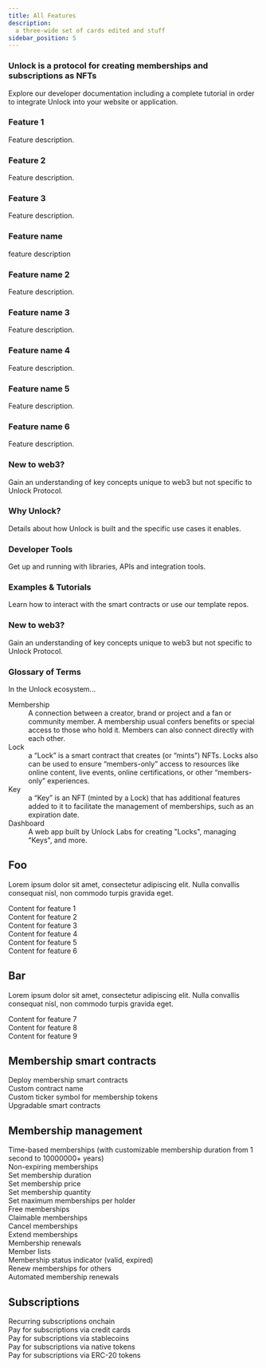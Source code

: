```yaml
---
title: All Features
description:
  a three-wide set of cards edited and stuff
sidebar_position: 5
---
```

<div className="container getting-started">
  <div className="row">
    <div className="col col--12">
      <h3>
        Unlock is a protocol for creating memberships and subscriptions as NFTs
      </h3>
      <p>
        Explore our developer documentation including a complete tutorial in order to integrate Unlock into your website or application.
      </p>
    </div>
  </div>
  <div className="row">
    <div className="col">
      <div className="row">
        <div className="card col--4">
          <div className="card__header">
            <h3>Feature 1</h3>
          </div>
          <div className="card__body">
            Feature description.
          </div>
        </div>
        <div className="card col--4">
          <div className="card__header">
            <h3>Feature 2</h3>
          </div>
          <div className="card__body">
            Feature description.
          </div>
        </div> 
        <div className="card col--4">
          <div className="card__header">
            <h3>Feature 3</h3>
          </div>
          <div className="card__body">
            Feature description.
          </div>
        </div>
      </div>
      <div className="row">
        <div className="card">
          <div className="card__header">
            <h3>Feature name</h3>
          </div>
          <div className="card__body">
            feature description
          </div>
        </div>
      </div>
      <div className="row">
        <div className="card">
          <div className="card__header">
            <h3>Feature name 2</h3>
          </div>
          <div className="card__body">
            Feature description.
          </div>
        </div>
      </div>
      <div className="row">
        <div className="card">
          <div className="card__header">
            <h3>Feature name 3</h3>
          </div>
          <div className="card__body">
            Feature description.
          </div>
        </div>
      </div>
    </div>
    <div className="col col--4">
      <div className="row">
        <div className="card">
          <div className="card__header">
            <h3>Feature name 4</h3>
          </div>
          <div className="card__body">
            Feature description.
          </div>
        </div>
      </div>
      <div className="row">
        <div className="card">
          <div className="card__header">
            <h3>Feature name 5</h3>
          </div>
          <div className="card__body">
            Feature description.
          </div>
        </div>
      </div>
      <div className="row">
        <div className="card">
          <div className="card__header">
            <h3>Feature name 6</h3>
          </div>
          <div className="card__body">
            Feature description.
          </div>
        </div>
      </div>
      <div className="row">
        <div className="card">
          <div className="card__header">
            <h3>New to web3?</h3>
          </div>
          <div className="card__body">
            Gain an understanding of key concepts unique to web3 but not
            specific to Unlock Protocol.
          </div>
        </div>
      </div>
    </div>
    <div className="col col--4">
      <div className="row">
        <div className="card">
          <div className="card__header">
            <h3>Why Unlock?</h3>
          </div>
          <div className="card__body">
            Details about how Unlock is built and the specific use cases it
            enables.
          </div>
        </div>
      </div>
      <div className="row">
        <div className="card">
          <div className="card__header">
            <h3>Developer Tools</h3>
          </div>
          <div className="card__body">
            Get up and running with libraries, APIs and integration tools.
          </div>
        </div>
      </div>
      <div className="row">
        <div className="card">
          <div className="card__header">
            <h3>Examples & Tutorials</h3>
          </div>
          <div className="card__body">
            Learn how to interact with the smart contracts or use our template
            repos.
          </div>
        </div>
      </div>
      <div className="row">
        <div className="card">
          <div className="card__header">
            <h3>New to web3?</h3>
          </div>
          <div className="card__body">
            Gain an understanding of key concepts unique to web3 but not
            specific to Unlock Protocol.
          </div>
        </div>
      </div>
    </div>
    <div className="col col--4">
      <div className="row">
        <div className="card">
          <div class="card__header">
            <h3>Glossary of Terms</h3>
          </div>
          <div className="card__body">
            In the Unlock ecosystem...
            <dl>
              <dt>Membership</dt>
              <dd>
                A connection between a creator, brand or project and a fan or
                community member. A membership usual confers benefits or special
                access to those who hold it. Members can also connect directly
                with each other.
              </dd>
              <dt>Lock</dt>
              <dd>
                a “Lock” is a smart contract that creates (or “mints”) NFTs.
                Locks also can be used to ensure “members-only” access to
                resources like online content, live events, online
                certifications, or other “members-only” experiences.
              </dd>
              <dt>Key</dt>
              <dd>
                a “Key” is an NFT (minted by a Lock) that has additional
                features added to it to facilitate the management of
                memberships, such as an expiration date.
              </dd>
              <dt>Dashboard</dt>
              <dd>
                A web app built by Unlock Labs for creating "Locks", managing
                "Keys", and more.
              </dd>
            </dl>
          </div>
        </div>
      </div>
    </div>
  </div>
</div>

<div class="container">
  <div class="full-width-section">
    <h2>Foo</h2>
    <p>Lorem ipsum dolor sit amet, consectetur adipiscing elit. Nulla convallis consequat nisl, non commodo turpis gravida eget.</p>
  </div>
  
  <div class="row">
    <div class="col">
      <div class="feature">
        Content for feature 1
      </div>
    </div>
    <div class="col">
      <div class="feature">
        Content for feature 2
      </div>
    </div>
    <div class="col">
      <div class="feature">
        Content for feature 3
      </div>
    </div>
  </div>
  
  <div class="row">
    <div class="col">
      <div class="feature">
        Content for feature 4
      </div>
    </div>
    <div class="col">
      <div class="feature">
        Content for feature 5
      </div>
    </div>
    <div class="col">
      <div class="feature">
        Content for feature 6
      </div>
    </div>
  </div>
  
  <div class="full-width-section">
    <h2>Bar</h2>
    <p>Lorem ipsum dolor sit amet, consectetur adipiscing elit. Nulla convallis consequat nisl, non commodo turpis gravida eget.</p>
  </div>
  
  <div class="row">
    <div class="col">
      <div class="feature">
        Content for feature 7
      </div>
    </div>
    <div class="col">
      <div class="feature">
        Content for feature 8
      </div>
    </div>
    <div class="col">
      <div class="feature">
        Content for feature 9
      </div>
    </div>
  </div>
</div>

<div class="container">
  <div class="full-width-section">
    <h2>Membership smart contracts</h2>
    <div class="row">
      <div class="col">
        <div class="feature">
          Deploy membership smart contracts
        </div>
      </div>
      <div class="col">
        <div class="feature">
          Custom contract name
        </div>
      </div>
      <div class="col">
        <div class="feature">
          Custom ticker symbol for membership tokens
        </div>
      </div>
    </div>
    <div class="row">
      <div class="col">
        <div class="feature">
          Upgradable smart contracts
        </div>
      </div>
    </div>
  </div>
  
  <div class="full-width-section">
    <h2>Membership management</h2>
    <div class="row">
      <div class="col">
        <div className="card">
        <div class="feature" className="card__header">
          Time-based memberships (with customizable membership duration from 1 second to 10000000+ years)
        </div>
        </div>
    </div>
      <div class="col">
        <div className="card">
        <div class="feature" className="card__body">
          Non-expiring memberships
        </div>
        </div>
      </div>
      <div class="col">
        <div className="card">
        <div class="feature" className="card__body">
          Set membership duration
        </div>
        </div>
      </div>
    </div>
    <div class="row">
      <div class="col">
        <div className="card">
        <div class="feature" className="card__header">
          Set membership price
        </div>
        </div>
      </div>
      <div class="col">
        <div className="card" className="card__header">
        <div class="feature">
          Set membership quantity
        </div>
        </div>
      </div>
      <div class="col">
        <div className="card" className="card__header">
        <div class="feature">
          Set maximum memberships per holder
        </div>
        </div>
      </div>
    </div>
    <div class="row">
      <div class="col">
        <div class="feature">
          Free memberships
        </div>
      </div>
      <div class="col">
        <div class="feature">
          Claimable memberships
        </div>
      </div>
      <div class="col">
        <div class="feature">
          Cancel memberships
        </div>
      </div>
    </div>
    <div class="row">
      <div class="col">
        <div class="feature">
          Extend memberships
        </div>
      </div>
      <div class="col">
        <div class="feature">
          Membership renewals
        </div>
      </div>
      <div class="col">
        <div class="feature">
          Member lists
        </div>
      </div>
    </div>
    <div class="row">
      <div class="col">
        <div class="feature">
          Membership status indicator (valid, expired)
        </div>
      </div>
      <div class="col">
        <div class="feature">
          Renew memberships for others
        </div>
      </div>
      <div class="col">
        <div class="feature">
          Automated membership renewals
        </div>
      </div>
    </div>
  </div>
  
  <div class="full-width-section">
    <h2>Subscriptions</h2>
    <div class="row">
      <div class="col">
        <div class="feature">
          Recurring subscriptions onchain
        </div>
      </div>
      <div class="col">
        <div class="feature">
          Pay for subscriptions via credit cards
        </div>
      </div>
      <div class="col">
        <div class="feature">
          Pay for subscriptions via stablecoins
        </div>
      </div>
    </div>
    <div class="row">
      <div class="col">
        <div class="feature">
          Pay for subscriptions via native tokens
        </div>
      </div>
      <div class="col">
        <div class="feature">
          Pay for subscriptions via ERC-20 tokens
        </div>
      </div>
    </div>
  </div>
</div>
